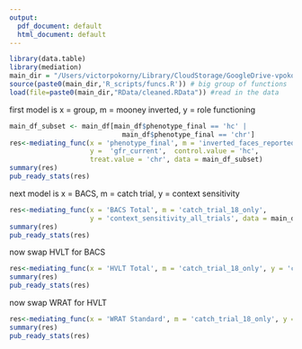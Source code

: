 ```yaml
---
output:
  pdf_document: default
  html_document: default
---
```



```r
library(data.table)
library(mediation)
main_dir = "/Users/victorpokorny/Library/CloudStorage/GoogleDrive-vpokorny123@gmail.com/My Drive/CAPR Ebbinghaus and Mooney/"
source(paste0(main_dir,'R_scripts/funcs.R')) # big group of functions
load(file=paste0(main_dir,"RData/cleaned.RData")) #read in the data
```

first model is x = group, m = mooney inverted, y = role functioning
```r
main_df_subset <- main_df[main_df$phenotype_final == 'hc' | 
                            main_df$phenotype_final == 'chr']
res<-mediating_func(x = 'phenotype_final', m = 'inverted_faces_reported', 
                    y =  'gfr_current',  control.value = 'hc', 
                    treat.value = 'chr', data = main_df_subset)
summary(res)
pub_ready_stats(res)

```
next model is x = BACS, m = catch trial, y = context sensitivity
```r
res<-mediating_func(x = 'BACS Total', m = 'catch_trial_18_only', 
                    y = 'context_sensitivity_all_trials', data = main_df)
summary(res)
pub_ready_stats(res)

```
now swap HVLT for BACS
```r
res<-mediating_func(x = 'HVLT Total', m = 'catch_trial_18_only', y = 'context_sensitivity_all_trials', data = main_df)
summary(res)
pub_ready_stats(res)
```
now swap WRAT for HVLT
```r
res<-mediating_func(x = 'WRAT Standard', m = 'catch_trial_18_only', y = 'context_sensitivity_all_trials', data = main_df)
summary(res)
pub_ready_stats(res)
```





